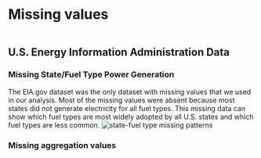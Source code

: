 # Missing values

```r
```

## U.S. Energy Information Administration Data
### Missing State/Fuel Type Power Generation
The EIA.gov dataset was the only dataset with missing values that we used in our analysis. Most of the missing values were absent because most states did not generate electricity for all fuel types. This missing data can show which fuel types are most widely adopted by all U.S. states and which fuel types are less common. 
![state-fuel type missing patterns]('state-fuel type missing patterns.png')

### Missing aggregation values